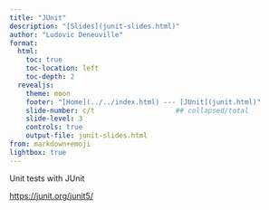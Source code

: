 ```yaml
---
title: "JUnit"
description: "[Slides](junit-slides.html)"
author: "Ludovic Deneuville"
format: 
  html:
    toc: true
    toc-location: left
    toc-depth: 2
  revealjs:
    theme: moon
    footer: "[Home](../../index.html) --- [JUnit](junit.html)"
    slide-number: c/t                    ## collapsed/total
    slide-level: 3
    controls: true
    output-file: junit-slides.html
from: markdown+emoji
lightbox: true
---
```


Unit tests with JUnit

<https://junit.org/junit5/>